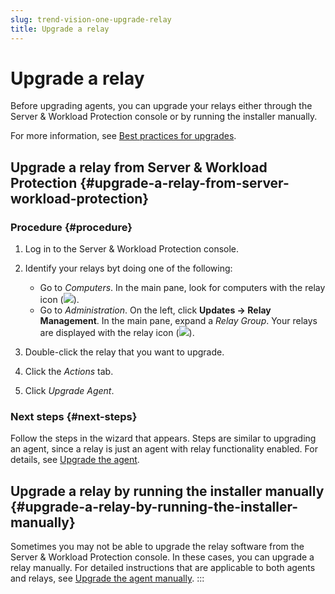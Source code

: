 ```yaml
---
slug: trend-vision-one-upgrade-relay
title: Upgrade a relay
---
```

# Upgrade a relay

Before upgrading agents, you can upgrade your relays either through the Server & Workload Protection console or by running the installer manually.

For more information, see [Best practices for upgrades](upgrades.mdx).

## Upgrade a relay from Server & Workload Protection {#upgrade-a-relay-from-server-workload-protection}

### Procedure {#procedure}

1.  Log in to the Server & Workload Protection console.

2.  Identify your relays byt doing one of the following:

    - Go to *Computers*. In the main pane, look for computers with the relay icon (![](/images/relay_server=ee64af72-a190-4a0a-b332-0bd1bcea02e9.webp)).
    - Go to *Administration*. On the left, click **Updates → Relay Management**. In the main pane, expand a *Relay Group*. Your relays are displayed with the relay icon (![](/images/relay_server=ee64af72-a190-4a0a-b332-0bd1bcea02e9.webp)).

3.  Double-click the relay that you want to upgrade.

4.  Click the *Actions* tab.

5.  Click *Upgrade Agent*.

### Next steps {#next-steps}

Follow the steps in the wizard that appears. Steps are similar to upgrading an agent, since a relay is just an agent with relay functionality enabled. For details, see [Upgrade the agent](upgrade-agent.mdx).

## Upgrade a relay by running the installer manually {#upgrade-a-relay-by-running-the-installer-manually}

Sometimes you may not be able to upgrade the relay software from the Server & Workload Protection console. In these cases, you can upgrade a relay manually. For detailed instructions that are applicable to both agents and relays, see [Upgrade the agent manually](upgrade-agent.mdx).
:::
